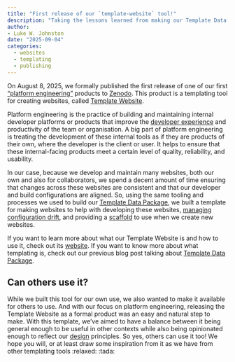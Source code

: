 ```yaml
---
title: "First release of our `template-website` tool!"
description: "Taking the lessons learned from making our Template Data Package, we've made a template for developing (and creating) websites, which we've officially released on GitHub and Zenodo :tada:"
author:
- Luke W. Johnston
date: "2025-09-04"
categories:
  - websites
  - templating
  - publishing
---
```


On August 8, 2025, we formally published the first release of one of our
first ["platform
engineering"](https://en.wikipedia.org/wiki/Platform_engineering)
products to [Zenodo](https://doi.org/10.5281/zenodo.16762059). This
product is a templating tool for creating websites, called [Template
Website](https://template-website.seedcase-project.org/).

Platform engineering is the practice of building and maintaining
internal developer platforms or products that improve the [developer
experience](https://en.wikipedia.org/wiki/User_experience#Developer_experience)
and productivity of the team or organisation. A big part of platform
engineering is treating the development of these internal tools as if
they are products of their own, where the developer is the client or
user. It helps to ensure that these internal-facing products meet a certain
level of quality, reliability, and usability.

In our case, because we develop and maintain many websites, both our own
and also for collaborators, we spend a decent amount of time ensuring
that changes across these websites are consistent and that our developer
and build configurations are aligned. So, using the same tooling
and processes we used to build our [Template Data
Package](/posts/publish-template-data-package/index.qmd), we built a
template for making websites to help with developing these websites,
[managing configuration
drift](https://en.wikipedia.org/wiki/Configuration_management), and
providing a
[scaffold](https://en.wikipedia.org/wiki/Scaffold_(programming)) to use
when we create new websites.

If you want to learn more about what our Template Website is and how to use
it, check out its
[website](https://template-website.seedcase-project.org/). If you want to know more about
what templating is, check out our previous blog post talking
about [Template Data
Package](/posts/publish-template-data-package/index.qmd).

## Can others use it?

While we built this tool for our own use,
we also wanted to make it available for others to
use. And with our focus on platform engineering, releasing the Template Website
as a formal product was an easy and natural step to make.
With this template, we've aimed to have a balance between it being general enough to be useful in other contexts while also
being opinionated enough to reflect our [design](https://design.seedcase-project.org) principles.
So yes, others can use it too! We hope you will, or at least draw some inspiration from it as we have from other templating tools :relaxed: :tada:
